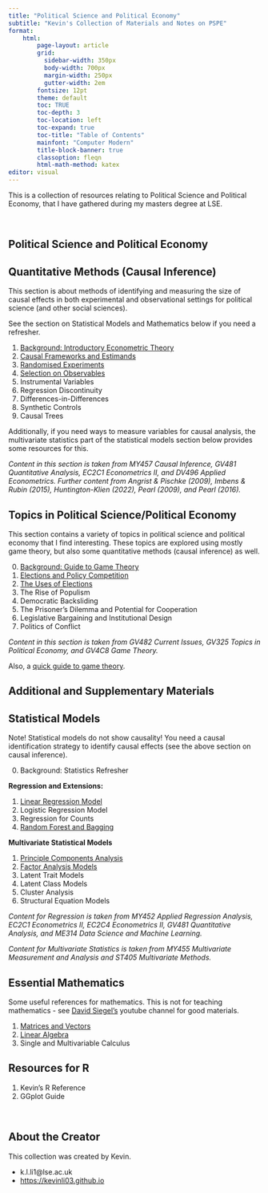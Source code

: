 ```yaml
---
title: "Political Science and Political Economy"
subtitle: "Kevin's Collection of Materials and Notes on PSPE"
format:
    html:
        page-layout: article
        grid:
          sidebar-width: 350px
          body-width: 700px
          margin-width: 250px
          gutter-width: 2em
        fontsize: 12pt
        theme: default
        toc: TRUE
        toc-depth: 3
        toc-location: left
        toc-expand: true
        toc-title: "Table of Contents"
        mainfont: "Computer Modern"
        title-block-banner: true
        classoption: fleqn
        html-math-method: katex
editor: visual
---
```


This is a collection of resources relating to Political Science and Political Economy, that I have gathered during my masters degree at LSE.

<br />

## Political Science and Political Economy

::: {.callout-tip collapse="true" appearance="simple" icon="false"}
# Quantitative Methods (Causal Inference)

This section is about methods of identifying and measuring the size of causal effects in both experimental and observational settings for political science (and other social sciences).

See the section on Statistical Models and Mathematics below if you need a refresher.

1.  [Background: Introductory Econometric Theory](https://politicalscience.github.io/causal/0.html)
2.  [Causal Frameworks and Estimands](https://politicalscience.github.io/causal/1.html)
3.  [Randomised Experiments](https://politicalscience.github.io/causal/2.html)
4.  [Selection on Observables](https://politicalscience.github.io/causal/3.html)
5.  Instrumental Variables
6.  Regression Discontinuity
7.  Differences-in-Differences
8.  Synthetic Controls
9.  Causal Trees

Additionally, if you need ways to measure variables for causal analysis, the multivariate statistics part of the statistical models section below provides some resources for this.

*Content in this section is taken from MY457 Causal Inference, GV481 Quantitative Analysis, EC2C1 Econometrics II, and DV496 Applied Econometrics. Further content from Angrist & Pischke (2009), Imbens & Rubin (2015), Huntington-Klien (2022), Pearl (2009), and Pearl (2016).*
:::

::: {.callout-tip collapse="true" appearance="simple" icon="false"}
# Topics in Political Science/Political Economy

This section contains a variety of topics in political science and political economy that I find interesting. These topics are explored using mostly game theory, but also some quantitative methods (causal inference) as well.

0.  [Background: Guide to Game Theory](https://politicalscience.github.io/topics/0.html)
1.  [Elections and Policy Competition](https://politicalscience.github.io/topics/1.html)
2.  [The Uses of Elections](https://politicalscience.github.io/topics/2.html)
3.  The Rise of Populism
4.  Democratic Backsliding
5.  The Prisoner's Dilemma and Potential for Cooperation
6.  Legislative Bargaining and Institutional Design
7.  Politics of Conflict

*Content in this section is taken from GV482 Current Issues, GV325 Topics in Political Economy, and GV4C8 Game Theory.*
:::

Also, a [quick guide to game theory](https://politicalscience.github.io/topics/0.html).

## Additional and Supplementary Materials

::: {.callout-note collapse="true" appearance="simple" icon="false"}
## Statistical Models

Note! Statistical models do not show causality! You need a causal identification strategy to identify causal effects (see the above section on causal inference).

0.  Background: Statistics Refresher

**Regression and Extensions:**

1.  [Linear Regression Model](https://politicalscience.github.io/regression/1.html)
2.  Logistic Regression Model
3.  Regression for Counts
4.  [Random Forest and Bagging](https://politicalscience.github.io/regression/4.html)

**Multivariate Statistical Models**

1.  [Principle Components Analysis](https://politicalscience.github.io/multivariate/1.html)
2.  [Factor Analysis Models](https://politicalscience.github.io/multivariate/2.html)
3.  Latent Trait Models
4.  Latent Class Models
5.  Cluster Analysis
6.  Structural Equation Models

*Content for Regression is taken from MY452 Applied Regression Analysis, EC2C1 Econometrics II, EC2C4 Econometrics II, GV481 Quantitative Analysis, and ME314 Data Science and Machine Learning.*

*Content for Multivariate Statistics is taken from MY455 Multivariate Measurement and Analysis and ST405 Multivariate Methods.*
:::

::: {.callout-note collapse="true" appearance="simple" icon="false"}
## Essential Mathematics

Some useful references for mathematics. This is not for teaching mathematics - see [David Siegel's](https://www.youtube.com/@DaveASiegel/playlists) youtube channel for good materials.

1.  [Matrices and Vectors](https://politicalscience.github.io/maths/1.html)
2.  [Linear Algebra](https://politicalscience.github.io/maths/2.html)
3.  Single and Multivariable Calculus
:::

::: {.callout-note collapse="true" appearance="simple" icon="false"}
## Resources for R

1.  Kevin's R Reference
2.  GGplot Guide
:::

<br />

## About the Creator

This collection was created by Kevin.

-   k.l.li1\@lse.ac.uk
-   <https://kevinli03.github.io>
